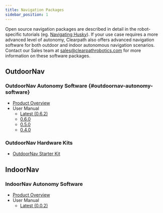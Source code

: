 ```yaml
---
title: Navigation Packages
sidebar_position: 1
---
```


Open source navigation packages are described in detail in the robot-specific
tutorials (eg. [Navigating Husky](/docs/robots/outdoor_robots/husky/tutorials_husky/tutorials_husky_ros1#navigating-husky)).
If your use case requires a more advanced level of autonomy, Clearpath also offers advanced navigation software
for both outdoor and indoor autonomous navigation scenarios. Contact our Sales team at
sales@clearpathrobotics.com for more information on these software packages.

## OutdoorNav

### OutdoorNav Autonomy Software  {#outdoornav-autonomy-software}

- [Product Overview](https://clearpathrobotics.com/outdoor-autonomy-software/)
- User Manual
  - [Latest (0.6.2)](https://clearpathrobotics.com/assets/manuals/outdoornav/index.html)
  - [0.6.0](https://clearpathrobotics.com/assets/manuals/outdoornav/archived/0.6.0/index.html)
  - [0.5.0](https://clearpathrobotics.com/assets/manuals/outdoornav/archived/0.5.0/index.html)
  - [0.4.0](https://clearpathrobotics.com/assets/manuals/outdoornav/archived/0.4.0/index.html)
  <!-- New releases will switch to '/docs_outdoornav_user_manual/index' or '/docs_outdoornav_user_manual/0.7.0/intro' format -->

### OutdoorNav Hardware Kits

- [OutdoorNav Starter Kit](/docs/software/navigation_packages/hardware_kits/outdoornav_starter_kit)

## IndoorNav

### IndoorNav Autonomy Software

- [Product Overview](https://clearpathrobotics.com/autonomy-research-kit/)
- User Manual
  - [Latest (0.0.2)](https://clearpathrobotics.com/assets/manuals/indoornav/index.html)
  <!-- New releases will switch to (/docs_indoornav_user_manual/index) -->
